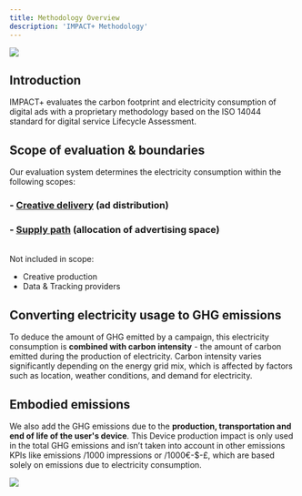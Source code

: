 ```yaml
---
title: Methodology Overview
description: 'IMPACT+ Methodology'
---
```


![](/footer-bg.png)


## Introduction


IMPACT+ evaluates the carbon footprint and electricity consumption of digital ads with a proprietary methodology based on the ISO 14044 standard for digital service Lifecycle Assessment.

## **Scope of evaluation & boundaries**

Our evaluation system determines the electricity consumption within the following scopes:

### - [Creative delivery](https://method.weareimpactplus.com/creativedelivery) (ad distribution)
### - [Supply path](https://method.weareimpactplus.com/supplypath) (allocation of advertising space)

<br/>

<Tip>
Not included in scope:

- Creative production
- Data & Tracking providers
</Tip>


## Converting electricity usage to GHG emissions

To deduce the amount of GHG emitted by a campaign, this electricity consumption is **combined
with carbon intensity** - the amount of carbon emitted during the production of electricity. Carbon intensity varies significantly depending on the energy grid mix, which is affected by factors such as location, weather conditions, and demand for electricity.

## Embodied emissions

We also add the GHG emissions due to the **production, transportation and end of life of the user's device**. This Device production impact is only used in the total GHG emissions and isn’t taken into account in other emissions KPIs like emissions /1000 impressions or /1000€-$-£, which are based solely on emissions due to electricity consumption.

![](/footer-bg.png)


